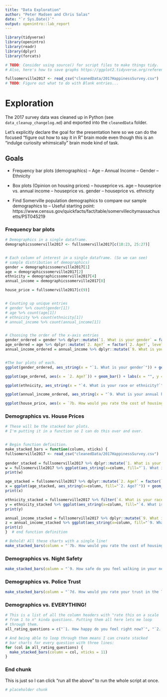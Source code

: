 ```yaml
---
title: "Data Exploration"
author: "Peter Madsen and Chris Salas"
date: "`r Sys.Date()`"
output: openintro::lab_report
---
```


```r
library(tidyverse)
library(openintro)
library(readr)
library(dplyr)
library(forcats)

# TODO: Consider using source() for script files to make things tidy.
# Also, here's how to save graphs https://ggplot2.tidyverse.org/reference/ggsave.html

fullsomerville2017 <- read_csv("cleanedData/2017HappinessSurvey.csv")
# TODO: Figure out what to do with Blank entries...

```

# Exploration

The 2017 survey data was cleaned up in Python (see `data_cleanup_changelog.md`) and exported into the `cleanedData` folder. 

Let's explicitly declare the goal for the presentation here so we can do the focused "figure out how to say it in R" brain mode even though this is an "indulge curiosity whimsically" brain mode kind of task.

## Goals

- Frequency bar plots (demographics)
-- Age
-- Annual Income
-- Gender
-- Ethnicity

- Box plots (Opinion on housing prices)
-- houseprice vs. age
-- houseprice vs. annual income
-- houseprice vs. gender
-- houseprice vs. ethnicity

- Find Somerville population demographics to compare our sample demographics to
-- Useful starting point: https://www.census.gov/quickfacts/fact/table/somervillecitymassachusetts/PST045219

### Frequency bar plots


```r
# Demographics in a single dataframe.
demographicssomerville2017 <- fullsomerville2017[c(18:23, 25:27)]


# Each column of interest in a single dataframe. (So we can see)
# sample distribution of demographics)
gender = demographicssomerville2017[1]
age = demographicssomerville2017[2]
ethnicity = demographicssomerville2017[4]
annual_income = demographicssomerville2017[8]

house_price = fullsomerville2017[c(9)]


# Counting up unique entries
# gender %>% count(gender[1])
# age %>% count(age[1])
# ethnicity %>% count(ethnicity[1])
# annual_income %>% count(annual_income[1])


# Choosing the order of the x-axis entries
gender_ordered = gender %>% dplyr::mutate(`1. What is your gender` = factor(`1. What is your gender`, levels=c("Blank", "Female", "Male", "Non-binary", "Both selected", "Multiple people")))
age_ordered = age %>% dplyr::mutate(`2. Age?` = factor(`2. Age?`, levels=c("Blank", "18-24", "25-34", "35-44", "45-54", "55-64", "65-74", "75 or older")))
annual_income_ordered = annual_income %>% dplyr::mutate(`9. What is your annual household income?` = factor(`9. What is your annual household income?`, levels=c("Blank", "Less than $10,000", "$10,000 to $24,999", "$25,000 to $49,999", "$50,000 to 74,999", "$75,000 to $99,999", "$100,000 to $149,999", "$150,000 or more")))


#The bar plots of each.
ggplot(gender_ordered, aes_string(x = "`1. What is your gender`")) + geom_bar() + labs(x = "", y = "", title = "\"What is your gender?\"")

ggplot(age_ordered, aes(x = `2. Age?`)) + geom_bar() + labs(x = "", y = "", title = "\"What is your age?\"")

ggplot(ethnicity, aes_string(x = "`4. What is your race or ethnicity?`")) + geom_bar() + labs(x = "", y = "", title = "\"What is your race or ethnicity?\"") + theme(axis.text.x = element_text(angle = 89)) + theme(axis.text.x = element_text(vjust = 0.5)) + coord_flip() 

ggplot(annual_income_ordered, aes_string(x = "`9. What is your annual household income?`")) + geom_bar() + labs(x = "", y = "", title = "\"What is your annual household income?\"") + theme(axis.text.x = element_text(angle = 75)) + theme(axis.text.x = element_text(vjust = 0.5)) 

ggplot(house_price, aes(x = `7b. How would you rate the cost of housing?`)) + geom_bar() + labs(x = "", y = "", title = "\"How would you rate the cost of housing?\"") + scale_x_continuous(n.breaks = 6)


```

### Demographics vs. House Prices


``` r
# These will be the stacked bar plots.
# I'm putting it in a function so I can do this over and over.


# Begin function definition.
make_stacked_bars = function(column, xticks) {
fullsomerville2017 <- read_csv("cleanedData/2017HappinessSurvey.csv")
  
gender_stacked = fullsomerville2017 %>% dplyr::mutate(`1. What is your gender` = factor(`1. What is your gender`, levels=c("Blank", "Female", "Male", "Non-binary", "Both selected", "Multiple people")))
w = fullsomerville2017 %>% ggplot(aes_string(x=column, fill="`1. What is your gender`")) + geom_bar() + labs(x = "", y = "", title = column) + scale_x_continuous(n.breaks = xticks)
print(w)

age_stacked = fullsomerville2017 %>% dplyr::mutate(`2. Age?` = factor(`2. Age?`, levels=c("Blank", "18-24", "25-34", "35-44", "45-54", "55-64", "65-74", "75 or older")))
x = ggplot(age_stacked, aes_string(x=column, fill="`2. Age?`")) + geom_bar() + labs(x = "", y = "", title = column) + scale_x_continuous(n.breaks = xticks)
print(x)

ethnicity_stacked = fullsomerville2017 %>% filter(`4. What is your race or ethnicity?` == "White" | `4. What is your race or ethnicity?` == "Blank" | `4. What is your race or ethnicity?` == "Asian" | `4. What is your race or ethnicity?` == "Hispanic/Latino" | `4. What is your race or ethnicity?` == "Black/African American")
y = ethnicity_stacked %>% ggplot(aes_string(x=column, fill="`4. What is your race or ethnicity?`")) + geom_bar() + labs(x = "", y = "", title = column) + scale_x_continuous(n.breaks = xticks)
print(y)

annual_income_stacked = fullsomerville2017 %>% dplyr::mutate(`9. What is your annual household income?` = factor(`9. What is your annual household income?`, levels=c("Blank", "Less than $10,000", "$10,000 to $24,999", "$25,000 to $49,999", "$50,000 to 74,999", "$75,000 to $99,999", "$100,000 to $149,999", "$150,000 or more")))
z = annual_income_stacked %>% ggplot(aes_string(x=column, fill="`9. What is your annual household income?`")) + geom_bar() + labs(x = "", y = "", title = column) + scale_x_continuous(n.breaks = xticks)
print(z)
}  # end function definition

# Behold! All these charts with a single line!
make_stacked_bars(column = "`7b. How would you rate the cost of housing?`", xticks = 6)
```

### Demographics vs. Night Safety

``` r
make_stacked_bars(column = "`9. How safe do you feel walking in your neighborhood at night?`", xticks = 11)
```

### Demographics vs. Police Trust

``` r
make_stacked_bars(column = "`7d. How would you rate your trust in the local police?`", xticks = 6)
```

### Demographics vs. EVERYTHING!

``` r

# This is a list of all the column headers with "rate this on a scale
# from 1 to n" kinda questions. Putting them all here lets me loop
# through them.
all_rating_questions = c("`1. How happy do you feel right now?`", "`2. How satisfied are you with your life in general?`", "`3. How anxious did you feel yesterday?`", "`4. How satisfied are you with Somerville as a place to live?`", "`5. How satisfied are you with your neighborhood?`", "`6. How proud are you to be a Somerville resident?`", "`7a. How would you rate the availability of information about city services?`", "`7b. How would you rate the cost of housing?`", "`7c. How would you rate the overall quality of public schools?`", "`7d. How would you rate your trust in the local police?`", "`7e. How would you rate the maintenance of streets and sidewalks?`", "`7f. How would you rate the availability of social community events?`", "`8. How satisfied are you with the quality and number of transportation options available to you?`", "`9. How safe do you feel walking in your neighborhood at night?`", "`10. How satisfied are you with the appearance of parks and squares in your neighborhood?`", "`11. How satisfied are you with the beauty or physical setting of your neighborhood?`")

# And being able to loop through them means I can create stacked
# bar charts for every question with three lines:
for (col in all_rating_questions) {
  make_stacked_bars(column = col, xticks = 11)
}
```

### End chunk

This is just so I can click "run all the above" to run
the whole script at once.

``` r
# placeholder chunk
```
